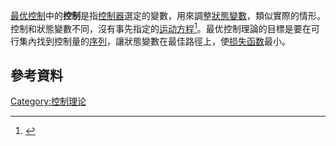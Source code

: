 [[最优控制|最优控制]]中的'''控制'''是指[[控制器|控制器]]選定的變數，用來調整[[狀態變數|狀態變數]]，類似實際{{le|控制閥|control valve}}的情形。控制和狀態變數不同，沒有事先指定的[[运动方程|运动方程]]<ref>{{cite book |first=Brian S. |last=Ferguson |first2=G. C. |last2=Lim |title=Introduction to Dynamic Economic Problems |location=Manchester |publisher=Manchester University Press |year=1998 |isbn=0-7190-4996-2 |page=162 }}</ref>。最优控制理論的目標是要在可行集內找到控制量的[[序列|序列]]，讓狀態變數在最佳路徑上，使[[损失函数|损失函数]]最小。

== 參考資料 ==
{{reflist}}

[[Category:控制理论|Category:控制理论]]
{{applied-math-stub}}